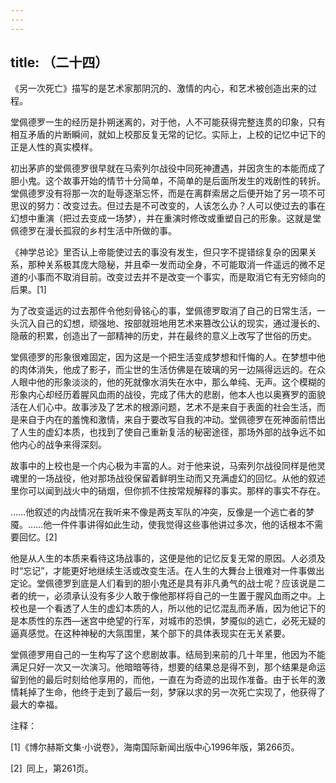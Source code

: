 ```yaml
---
---
---
```

title: （二十四）
---




《另一次死亡》描写的是艺术家那阴沉的、激情的内心，和艺术被创造出来的过程。

堂佩德罗一生的经历是扑朔迷离的，对于他，人不可能获得完整连贯的印象，只有相互矛盾的片断瞬间，就如上校那反复无常的记忆。实际上，上校的记忆中记下的正是人性的真实模样。

初出茅庐的堂佩德罗很早就在马索列尔战役中同死神遭遇，并因贪生的本能而成了胆小鬼。这个故事开始的情节十分简单，不简单的是后面所发生的戏剧性的转折。堂佩德罗没有将那一次的耻辱逐渐忘怀，而是在离群索居之后便开始了另一项不可思议的努力：改变过去。但过去是不可改变的，人该怎么办？人可以使过去的事在幻想中重演（把过去变成一场梦），并在重演时修改或重塑自己的形象。这就是堂佩德罗在漫长孤寂的乡村生活中所做的事。

《神学总论》里否认上帝能使过去的事没有发生，但只字不提错综复杂的因果关系，那种关系极其庞大隐秘，并且牵一发而动全身，不可能取消一件遥远的微不足道的小事而不取消目前。改变过去并不是改变一个事实，而是取消它有无穷倾向的后果。[1]

为了改变遥远的过去那件令他刻骨铭心的事，堂佩德罗取消了自己的日常生活，一头沉入自己的幻想，顽强地、按部就班地用艺术来篡改公认的现实，通过漫长的、隐蔽的积累，创造出了一部精神的历史，并在最终的意义上改写了世俗的历史。

堂佩德罗的形象很难固定，因为这是一个把生活变成梦想和忏悔的人。在梦想中他的肉体消失，他成了影子，而尘世的生活仿佛是在玻璃的另一边隔得远远的。在众人眼中他的形象淡淡的，他的死就像水消失在水中，那么单纯、无声。这个模糊的形象内心却经历着腥风血雨的战役，完成了伟大的悲剧，他本人也以奥赛罗的面貌活在人们心中。故事涉及了艺术的根源问题，艺术不是来自于表面的社会生活，而是来自于内在的羞愧和激情，来自于要改写自我的冲动。堂佩德罗在死神面前悟出了人生的虚幻本质，也找到了使自己重新复活的秘密途径，那场外部的战争远不如他内心的战争来得深刻。

故事中的上校也是一个内心极为丰富的人。对于他来说，马索列尔战役同样是他灵魂里的一场战役，他对那场战役保留着鲜明生动而又充满虚幻的回忆。从他的叙述里你可以闻到战火中的硝烟，但你抓不住按常规解释的事实。那样的事实不存在。

……他叙述的内战情况在我听来不像是两支军队的冲突，反像是一个逃亡者的梦魇。……他一件件事讲得如此生动，使我觉得这些事他讲过多次，他的话根本不需要回忆。[2]

他是从人生的本质来看待这场战事的，这便是他的记忆反复无常的原因。人必须及时“忘记”，才能更好地继续生活或改变生活。在人生的大舞台上很难对一件事做出定论。堂佩德罗到底是人们看到的胆小鬼还是具有非凡勇气的战士呢？应该说是二者的统一，必须承认没有多少人敢于像他那样将自己的一生置于腥风血雨之中。上校也是一个看透了人生的虚幻本质的人，所以他的记忆混乱而矛盾，因为他记下的是本质性的东西—迷宫中绝望的行军，对城市的恐惧，梦魇似的逃亡，必死无疑的逼真感觉。在这种神秘的大氛围里，某个部下的具体表现实在无关紧要。

堂佩德罗用自己的一生构写了这个悲剧故事。结局到来前的几十年里，他因为不能满足只好一次又一次演习。他暗暗等待，想要的结果总是得不到，那个结果是命运留到他的最后时刻给他享用的，而他，一直在为奇迹的出现作准备。由于长年的激情耗掉了生命，他终于走到了最后一刻，梦寐以求的另一次死亡实现了，他获得了最大的幸福。

注释：

[1]《博尔赫斯文集·小说卷》，海南国际新闻出版中心1996年版，第266页。

[2] 同上，第261页。